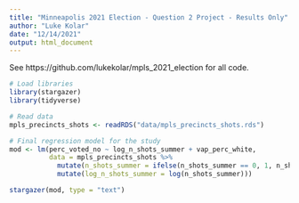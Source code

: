 ```yaml
---
title: "Minneapolis 2021 Election - Question 2 Project - Results Only"
author: "Luke Kolar"
date: "12/14/2021"
output: html_document
---
```


See https://github.com/lukekolar/mpls_2021_election for all code.

```r

# Load libraries
library(stargazer)
library(tidyverse)

```

```r

# Read data
mpls_precincts_shots <- readRDS("data/mpls_precincts_shots.rds")

# Final regression model for the study
mod <- lm(perc_voted_no ~ log_n_shots_summer + vap_perc_white, 
          data = mpls_precincts_shots %>% 
            mutate(n_shots_summer = ifelse(n_shots_summer == 0, 1, n_shots_summer)) %>% 
            mutate(log_n_shots_summer = log(n_shots_summer)))

stargazer(mod, type = "text")

```
